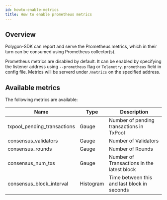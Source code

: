 ```yaml
---
id: howto-enable-metrics
title: How to enable prometheus metrics 
---
```


## Overview

Polygon-SDK can report and serve the Prometheus metrics, which in their turn can be consumed using Prometheus collector(s).

Prometheus metrics are disabled by default. It can be enabled by specifying the listener address using `--prometheus` flag or `Telemetry.prometheus` field in config file. 
Metrics will be serverd under `/metrics` on the specified address.

## Available metrics

The following metrics are available:

| **Name**                        | **Type**      | **Description**                                 |
|---------------------------------|---------------|-------------------------------------------------|
| txpool_pending_transactions     | Gauge         | Number of pending transactions in TxPool        |
| consensus_validators            | Gauge         | Number of Validators                            |
| consensus_rounds                | Gauge         | Number of Rounds                                |
| consensus_num_txs               | Gauge         | Number of Transactions in the latest block      |
| consensus_block_interval        | Histogram     | Time between this and last block in seconds     |